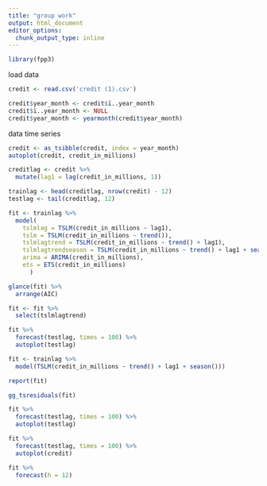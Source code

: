 ```yaml
---
title: "group work"
output: html_document
editor_options: 
  chunk_output_type: inline
---
```


```r
library(fpp3)
```

load data
```r
credit <- read.csv('credit (1).csv')

credit$year_month <- credit$ï..year_month
credit$ï..year_month <- NULL
credit$year_month <- yearmonth(credit$year_month)
```

data time series
```r
credit <- as_tsibble(credit, index = year_month)
autoplot(credit, credit_in_millions)
```

```r
creditlag <- credit %>%
  mutate(lag1 = lag(credit_in_millions, 1))

trainlag <- head(creditlag, nrow(credit) - 12)
testlag <- tail(creditlag, 12)

fit <- trainlag %>%
  model(
    tslmlag = TSLM(credit_in_millions ~ lag1),
    tslm = TSLM(credit_in_millions ~ trend()),
    tslmlagtrend = TSLM(credit_in_millions ~ trend() + lag1),
    tslmlagtrendseason = TSLM(credit_in_millions ~ trend() + lag1 + season()),
    arima = ARIMA(credit_in_millions),
    ets = ETS(credit_in_millions)
      )

glance(fit) %>%
  arrange(AIC)

fit <- fit %>% 
  select(tslmlagtrend)

fit %>% 
  forecast(testlag, times = 100) %>% 
  autoplot(testlag)

```

```r
fit <- trainlag %>% 
  model(TSLM(credit_in_millions ~ trend() + lag1 + season()))

report(fit)

gg_tsresiduals(fit)

fit %>% 
  forecast(testlag, times = 100) %>% 
  autoplot(testlag)

fit %>% 
  forecast(testlag, times = 100) %>% 
  autoplot(credit)

```



```r
fit %>% 
  forecast(h = 12)

```



